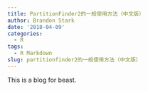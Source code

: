 ```yaml
---
title: PartitionFinder2的一般使用方法（中文版）
author: Brandon Stark
date: '2018-04-09'
categories:
  - R
tags:
  - R Markdown
slug: partitionfinder2的一般使用方法（中文版）
---
```

This is a blog for beast.